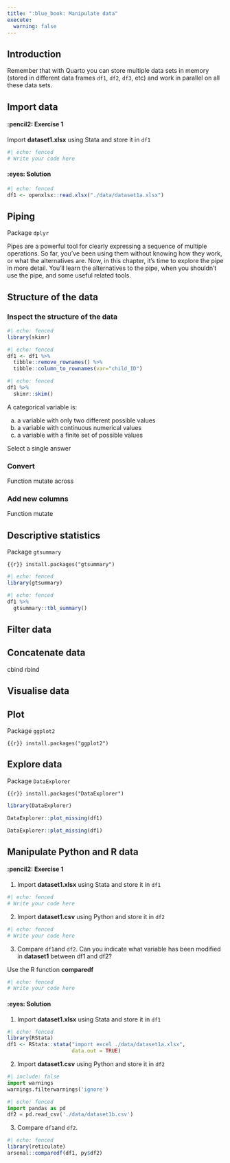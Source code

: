 ```yaml
---
title: ":blue_book: Manipulate data"
execute: 
  warning: false
---
```


## Introduction

::: callout-important
Remember that with Quarto you can store multiple data sets in memory (stored in different data frames `df1`, `df2`, `df3`, etc) and work in parallel on all these data sets.
:::

## Import data

::: {.panel-tabset}

#### :pencil2: Exercise 1

Import **dataset1.xlsx** using Stata and store it in `df1`

```r
#| echo: fenced
# Write your code here
```

#### :eyes: Solution

```r
#| echo: fenced
df1 <- openxlsx::read.xlsx("./data/dataset1a.xlsx")
```

:::

## Piping

Package `dplyr`

Pipes are a powerful tool for clearly expressing a sequence of multiple operations. So far, you’ve been using them without knowing how they work, or what the alternatives are. Now, in this chapter, it’s time to explore the pipe in more detail. You’ll learn the alternatives to the pipe, when you shouldn’t use the pipe, and some useful related tools.

## Structure of the data

### Inspect the structure of the data

```r
#| echo: fenced
library(skimr)
```

```r
#| echo: fenced
df1 <- df1 %>%
  tibble::remove_rownames() %>%
  tibble::column_to_rownames(var="child_ID")
```


```r
#| echo: fenced
df1 %>%
  skimr::skim()
```
A categorical variable is:

a) a variable with only two different possible values
b) a variable with continuous numerical values
c) a variable with a finite set of possible values

Select a single answer

### Convert 

Function mutate across

### Add new columns

Function mutate

## Descriptive statistics

Package `gtsummary`

```{{r}}
install.packages("gtsummary")
```

```r
#| echo: fenced
library(gtsummary)
```

```r
#| echo: fenced
df1 %>% 
  gtsummary::tbl_summary()
```
## Filter data

## Concatenate data

cbind
rbind

## Visualise data

## Plot

Package `ggplot2`

```{{r}}
install.packages("ggplot2")
```

## Explore data

Package `DataExplorer`

```{{r}}
install.packages("DataExplorer")
```

```r
library(DataExplorer)
```

```r
DataExplorer::plot_missing(df1)
```

```r
DataExplorer::plot_missing(df1)
```

## Manipulate Python and R data

::: {.panel-tabset}

#### :pencil2: Exercise 1

1. Import **dataset1.xlsx** using Stata and store it in `df1`

```r
#| echo: fenced
# Write your code here
```

2. Import **dataset1.csv** using Python and store it in `df2`

```python
#| echo: fenced
# Write your code here
```

3. Compare `df1`and `df2`. Can you indicate what variable has been modified in **dataset1** between df1 and df2?

::: callout-tip
Use the R function **comparedf**
:::

```r
#| echo: fenced
# Write your code here
```

#### :eyes: Solution

1. Import **dataset1.xlsx** using Stata and store it in `df1`

```r
#| echo: fenced
library(RStata)
df1 <- RStata::stata("import excel ./data/dataset1a.xlsx",
                     data.out = TRUE)
```

2. Import **dataset1.csv** using Python and store it in `df2`

```python
#| include: false
import warnings
warnings.filterwarnings('ignore')
```

```python
#| echo: fenced
import pandas as pd
df2 = pd.read_csv('./data/dataset1b.csv')
```

3. Compare `df1`and `df2`.

```r
#| echo: fenced
library(reticulate)
arsenal::comparedf(df1, py$df2)
```
:::